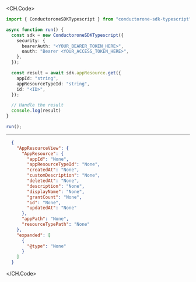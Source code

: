 
<CH.Code>
```typescript Get.ts
import { ConductoroneSDKTypescript } from "conductorone-sdk-typescript";

async function run() {
  const sdk = new ConductoroneSDKTypescript({
    security: {
      bearerAuth: "<YOUR_BEARER_TOKEN_HERE>",
      oauth: "Bearer <YOUR_ACCESS_TOKEN_HERE>",
    },
  });

  const result = await sdk.appResource.get({
    appId: "string",
    appResourceTypeId: "string",
    id: "<ID>",
  });

  // Handle the result
  console.log(result)
}

run();
```
---

```json Example Response
  {
    "AppResourceView": {
      "AppResource": {
        "appId": "None",
        "appResourceTypeId": "None",
        "createdAt": "None",
        "customDescription": "None",
        "deletedAt": "None",
        "description": "None",
        "displayName": "None",
        "grantCount": "None",
        "id": "None",
        "updatedAt": "None"
      },
      "appPath": "None",
      "resourceTypePath": "None"
    },
    "expanded": [
      {
        "@type": "None"
      }
    ]
  }
```
</CH.Code>

